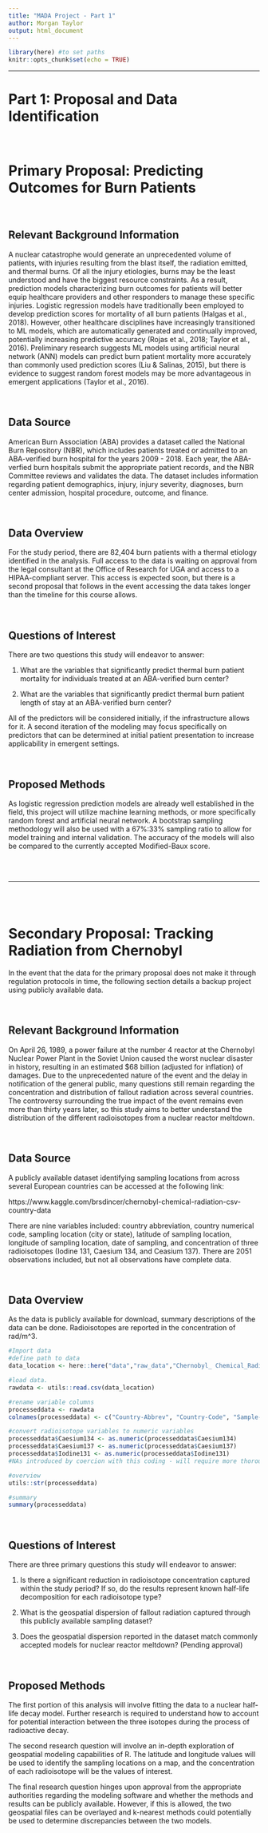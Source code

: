 ```yaml
---
title: "MADA Project - Part 1"
author: Morgan Taylor
output: html_document
---
```


```r
library(here) #to set paths
knitr::opts_chunk$set(echo = TRUE)
```

---

# Part 1: Proposal and Data Identification

<br>

# Primary Proposal: Predicting Outcomes for Burn Patients

<br>

## Relevant Background Information
A nuclear catastrophe would generate an unprecedented volume of patients, with injuries resulting from the blast itself, the radiation emitted, and thermal burns. Of all the injury etiologies, burns may be the least understood and have the biggest resource constraints. As a result, prediction models characterizing burn outcomes for patients will better equip healthcare providers and other responders to manage these specific injuries. Logistic regression models have traditionally been employed to develop prediction scores for mortality of all burn patients (Halgas et al., 2018). However, other healthcare disciplines have increasingly transitioned to ML models, which are automatically generated and continually improved, potentially increasing predictive accuracy (Rojas et al., 2018; Taylor et al., 2016). Preliminary research suggests ML models using artificial neural network (ANN) models can predict burn patient mortality more accurately than commonly used prediction scores (Liu & Salinas, 2015), but there is evidence to suggest random forest models may be more advantageous in emergent applications (Taylor et al., 2016).

<br>

## Data Source
American Burn Association (ABA) provides a dataset called the National Burn Repository (NBR), which includes patients treated or admitted to an ABA-verified burn hospital for the years 2009 - 2018. Each year, the ABA-verfied burn hospitals submit the appropriate patient records, and the NBR Committee reviews and validates the data. The dataset includes information regarding patient demographics, injury, injury severity, diagnoses, burn center admission, hospital procedure, outcome, and finance.

<br>

## Data Overview
For the study period, there are 82,404 burn patients with a thermal etiology identified in the analysis. Full access to the data is waiting on approval from the legal consultant at the Office of Research for UGA and access to a HIPAA-compliant server. This access is expected soon, but there is a second proposal that follows in the event accessing the data takes longer than the timeline for this course allows.

<br>

## Questions of Interest
There are two questions this study will endeavor to answer:

1. What are the variables that significantly predict thermal burn patient mortality for individuals treated at an ABA-verified burn center?

2. What are the variables that significantly predict thermal burn patient length of stay at an ABA-verified burn center?

All of the predictors will be considered initially, if the infrastructure allows for it. A second iteration of the modeling may focus specifically on predictors that can be determined at initial patient presentation to increase applicability in emergent settings.

<br>

## Proposed Methods
As logistic regression prediction models are already well established in the field, this project will utilize machine learning methods, or more specifically random forest and artificial neural network. A bootstrap sampling methodology will also be used with a 67%:33% sampling ratio to allow for model training and internal validation. The accuracy of the models will also be compared to the currently accepted Modified-Baux score.

<br>
<br>

---

<br>
<br>

# Secondary Proposal: Tracking Radiation from Chernobyl
In the event that the data for the primary proposal does not make it through regulation protocols in time, the following section details a backup project using publicly available data.

<br>

## Relevant Background Information
On April 26, 1989, a power failure at the number 4 reactor at the Chernobyl Nuclear Power Plant in the Soviet Union caused the worst nuclear disaster in history, resulting in an estimated $68 billion (adjusted for inflation) of damages. Due to the unprecedented nature of the event and the delay in notification of the general public, many questions still remain regarding the concentration and distribution of fallout radiation across several countries. The controversy surrounding the true impact of the event remains even more than thirty years later, so this study aims to better understand the distribution of the different radioisotopes from a nuclear reactor meltdown.

<br>

## Data Source
A publicly available dataset identifying sampling locations from across several European countries can be accessed at the following link:

https://www.kaggle.com/brsdincer/chernobyl-chemical-radiation-csv-country-data

There are nine variables included: country abbreviation, country numerical code, sampling location (city or state), latitude of sampling location, longitude of sampling location, date of sampling, and concentration of three radioisotopes (Iodine 131, Caesium 134, and Ceasium 137). There are 2051 observations included, but not all observations have complete data.

<br>

## Data Overview
As the data is publicly available for download, summary descriptions of the data can be done. Radioisotopes are reported in the concentration of rad/m^3.

```r
#Import data
#define path to data
data_location <- here::here("data","raw_data","Chernobyl_ Chemical_Radiation.csv")

#load data. 
rawdata <- utils::read.csv(data_location)

#rename variable columns
processeddata <- rawdata
colnames(processeddata) <- c("Country-Abbrev", "Country-Code", "Sample-Location", "Longitude", "Latitude", "Date", "Iodine131", "Caesium134", "Caesium137")

#convert radioisotope variables to numeric variables
processeddata$Caesium134 <- as.numeric(processeddata$Caesium134)
processeddata$Caesium137 <- as.numeric(processeddata$Caesium137)
processeddata$Iodine131 <- as.numeric(processeddata$Iodine131)
#NAs introduced by coercion with this coding - will require more thorough cleaning for actual analysis

#overview
utils::str(processeddata)

#summary
summary(processeddata)
```

<br>

## Questions of Interest
There are three primary questions this study will endeavor to answer:

1. Is there a significant reduction in radioisotope concentration captured within the study period? If so, do the results represent known half-life decomposition for each radioisotope type?

2. What is the geospatial dispersion of fallout radiation captured through this publicly available sampling dataset? 

3. Does the geospatial dispersion reported in the dataset match commonly accepted models for nuclear reactor meltdown? (Pending approval)

<br>

## Proposed Methods
The first portion of this analysis will involve fitting the data to a nuclear half-life decay model. Further research is required to understand how to account for potential interaction between the three isotopes during the process of radioactive decay. 

The second research question will involve an in-depth exploration of geospatial modeling capabilities of R. The latitude and longitude values will be used to identify the sampling locations on a map, and the concentration of each radioisotope will be the values of interest.

The final research question hinges upon approval from the appropriate authorities regarding the modeling software and whether the methods and results can be publicly available. However, if this is allowed, the two geospatial files can be overlayed and k-nearest methods could potentially be used to determine discrepancies between the two models.

